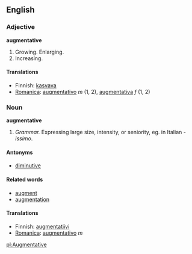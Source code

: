 ==English==
===Adjective===
'''augmentative'''

#Growing. Enlarging.
#Increasing.

====Translations====
*Finnish: [[kasvava]]
*[[Romanica]]: [[augmentativo]] ''m'' (1, 2), [[augmentativa]] ''f'' (1, 2)

===Noun===
'''augmentative'''
#''Grammar.'' Expressing large size, intensity, or seniority, eg. in Italian ''-issimo''.

====Antonyms====
*[[diminutive]]

====Related words====
*[[augment]]
*[[augmentation]]

====Translations====
*Finnish: [[augmentatiivi]]
*[[Romanica]]: [[augmentativo]] ''m''

[[pl:Augmentative]]